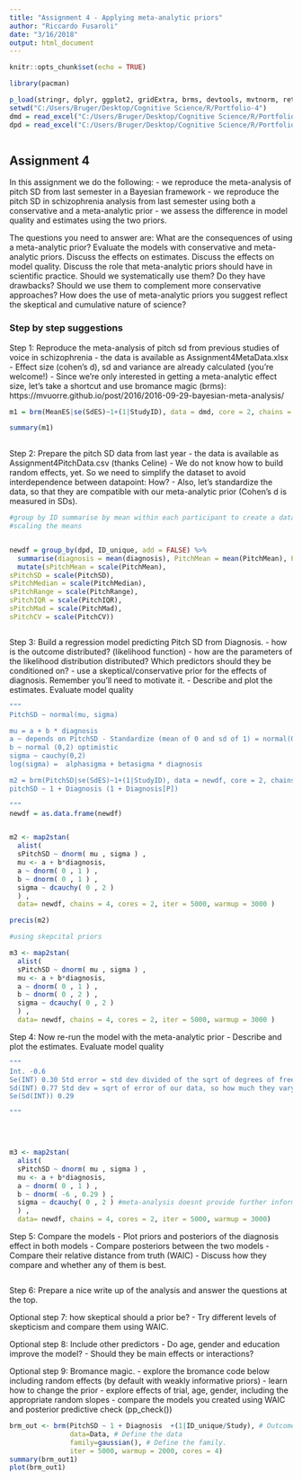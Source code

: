 ```yaml
---
title: "Assignment 4 - Applying meta-analytic priors"
author: "Riccardo Fusaroli"
date: "3/16/2018"
output: html_document
---
```


```r
knitr::opts_chunk$set(echo = TRUE)

library(pacman)

p_load(stringr, dplyr, ggplot2, gridExtra, brms, devtools, mvtnorm, rethinking, metafor, readxl, lme4, tidyverse, rstan)
setwd("C:/Users/Bruger/Desktop/Cognitive Science/R/Portfolio-4")
dmd = read_excel("C:/Users/Bruger/Desktop/Cognitive Science/R/Portfolio-4/Assignment4MetaData.xlsx")
dpd = read_excel("C:/Users/Bruger/Desktop/Cognitive Science/R/Portfolio-4/Assignment4PitchDatav2.xlsx")



```

## Assignment 4

In this assignment we do the following:
- we reproduce the meta-analysis of pitch SD from last semester in a Bayesian framework
- we reproduce the pitch SD in schizophrenia analysis from last semester using both a conservative and a meta-analytic prior
- we assess the difference in model quality and estimates using the two priors.

The questions you need to answer are: What are the consequences of using a meta-analytic prior? Evaluate the models with conservative and meta-analytic priors. Discuss the effects on estimates. Discuss the effects on model quality. Discuss the role that meta-analytic priors should have in scientific practice. Should we systematically use them? Do they have drawbacks? Should we use them to complement more conservative approaches? How does the use of meta-analytic priors you suggest reflect the skeptical and cumulative nature of science?

### Step by step suggestions

Step 1: Reproduce the meta-analysis of pitch sd from previous studies of voice in schizophrenia
- the data is available as Assignment4MetaData.xlsx
- Effect size (cohen's d), sd and variance are already calculated (you're welcome!)
- Since we're only interested in getting a meta-analytic effect size, let's take a shortcut and use bromance magic (brms): https://mvuorre.github.io/post/2016/2016-09-29-bayesian-meta-analysis/


```r

m1 = brm(MeanES|se(SdES)~1+(1|StudyID), data = dmd, core = 2, chains = 2, iter = 2000)

summary(m1)
      
```



Step 2: Prepare the pitch SD data from last year
- the data is available as Assignment4PitchData.csv (thanks Celine)
- We do not know how to build random effects, yet. So we need to simplify the dataset to avoid interdependence between datapoint: How?
- Also, let's standardize the data, so that they are compatible with our meta-analytic prior (Cohen's d is measured in SDs).


```r

#group by ID summarise by mean within each participant to create a dataframe with only one datapoint per particiant
#scaling the means


newdf = group_by(dpd, ID_unique, add = FALSE) %>%
  summarise(diagnosis = mean(diagnosis), PitchMean = mean(PitchMean), PitchSD = mean(PitchSD), PitchMedian = mean(PitchMedian), PitchRange = mean(PitchRange), PitchIQR = mean(PitchIQR), PitchMad = mean(PitchMad), PitchCV = mean(PitchCV)) %>%
  mutate(sPitchMean = scale(PitchMean),
sPitchSD = scale(PitchSD),
sPitchMedian = scale(PitchMedian),
sPitchRange = scale(PitchRange),
sPitchIQR = scale(PitchIQR),
sPitchMad = scale(PitchMad),
sPitchCV = scale(PitchCV))



```


Step 3: Build a regression model predicting Pitch SD from Diagnosis.
- how is the outcome distributed? (likelihood function)
- how are the parameters of the likelihood distribution distributed? Which predictors should they be conditioned on?
- use a skeptical/conservative prior for the effects of diagnosis. Remember you'll need to motivate it.
- Describe and plot the estimates. Evaluate model quality

```r

"""
PitchSD ~ normal(mu, sigma)

mu = a + b * diagnosis
a ~ depends on PitchSD - Standardize (mean of 0 and sd of 1) = normal(0,1)
b ~ normal (0,2) optimistic
sigma ~ cauchy(0,2) 
log(sigma) =  alphasigma + betasigma * diagnosis

m2 = brm(PitchSD|se(SdES)~1+(1|StudyID), data = newdf, core = 2, chains = 2, iter = 2000)
pitchSD ~ 1 + Diagnosis (1 + Diagnosis[P])

"""
newdf = as.data.frame(newdf)


m2 <- map2stan(
  alist(
  sPitchSD ~ dnorm( mu , sigma ) ,
  mu <- a + b*diagnosis,
  a ~ dnorm( 0 , 1 ) ,
  b ~ dnorm( 0 , 1 ) ,
  sigma ~ dcauchy( 0 , 2 )
  ) ,
  data= newdf, chains = 4, cores = 2, iter = 5000, warmup = 3000 )

precis(m2)

#using skepcital priors

m3 <- map2stan(
  alist(
  sPitchSD ~ dnorm( mu , sigma ) ,
  mu <- a + b*diagnosis,
  a ~ dnorm( 0 , 1 ) ,
  b ~ dnorm( 0 , 2 ) ,
  sigma ~ dcauchy( 0 , 2 )
  ) ,
  data= newdf, chains = 4, cores = 2, iter = 5000, warmup = 3000 )


```



Step 4: Now re-run the model with the meta-analytic prior
- Describe and plot the estimates. Evaluate model quality

```r

"""
Int. -0.6
Se(INT) 0.30 Std error = std dev divided of the sqrt of degrees of freedom 
Sd(INT) 0.77 Std dev = sqrt of error of our data, so how much they vary
Se(Sd(INT)) 0.29

"""




m3 <- map2stan(
  alist(
  sPitchSD ~ dnorm( mu , sigma ) ,
  mu <- a + b*diagnosis,
  a ~ dnorm( 0 , 1 ) ,
  b ~ dnorm( -6 , 0.29 ) ,
  sigma ~ dcauchy( 0 , 2 ) #meta-analysis doesnt provide further information, such as the alpha, so dont change sigma or alpha.
  ) ,
  data= newdf, chains = 4, cores = 2, iter = 5000, warmup = 3000)

```



Step 5: Compare the models
- Plot priors and posteriors of the diagnosis effect in both models
- Compare posteriors between the two models
- Compare their relative distance from truth (WAIC)
- Discuss how they compare and whether any of them is best.

```r


```



Step 6: Prepare a nice write up of the analysis and answer the questions at the top.




Optional step 7: how skeptical should a prior be?
- Try different levels of skepticism and compare them using WAIC.

Optional step 8: Include other predictors
- Do age, gender and education improve the model?
- Should they be main effects or interactions?

Optional step 9: Bromance magic.
- explore the bromance code below including random effects (by default with weakly informative priors)
- learn how to change the prior
- explore effects of trial, age, gender, including the appropriate random slopes
- compare the models you created using WAIC and posterior predictive check (pp_check())


```r

brm_out <- brm(PitchSD ~ 1 + Diagnosis  +(1|ID_unique/Study), # Outcome as a function of the predictors as in lme4. 
               data=Data, # Define the data
               family=gaussian(), # Define the family. 
               iter = 5000, warmup = 2000, cores = 4)
summary(brm_out1)
plot(brm_out1)

```

